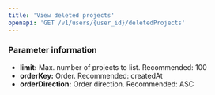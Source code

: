 ```yaml
---
title: 'View deleted projects'
openapi: 'GET /v1/users/{user_id}/deletedProjects'
---
```


### Parameter information
* **limit:** Max. number of projects to list. Recommended: 100
* **orderKey:** Order. Recommended: createdAt
* **orderDirection:** Order direction. Recommended: ASC